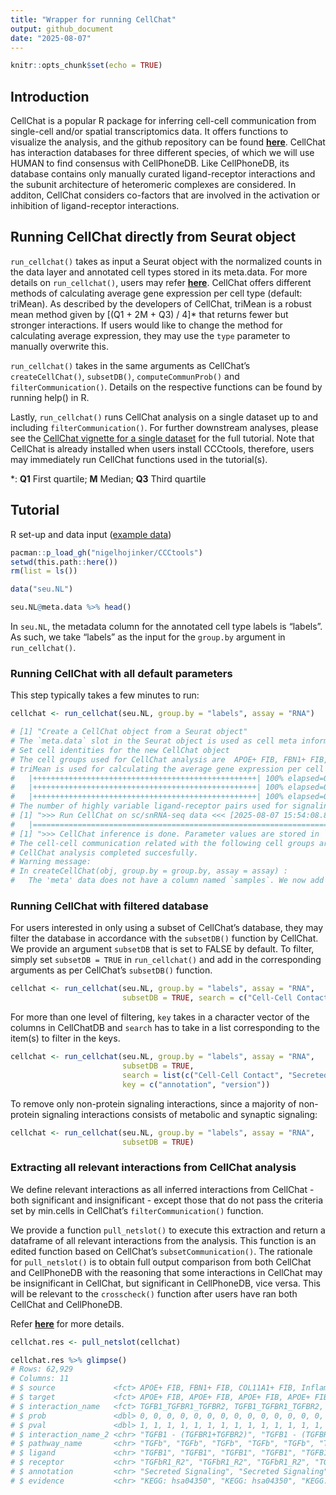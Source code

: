 ```yaml
---
title: "Wrapper for running CellChat"
output: github_document
date: "2025-08-07"
---
```


```r
knitr::opts_chunk$set(echo = TRUE)
```

## Introduction

CellChat is a popular R package for inferring cell-cell communication from single-cell and/or spatial transcriptomics data. It offers functions to visualize the analysis, and the github repository can be found [**here**](https://github.com/jinworks/CellChat). CellChat has interaction databases for three different species, of which we will use HUMAN to find consensus with CellPhoneDB. Like CellPhoneDB, its database contains only manually curated ligand-receptor interactions and the subunit architecture of heteromeric complexes are considered. In additon, CellChat considers co-factors that are involved in the activation or inhibition of ligand-receptor interactions. 

## Running CellChat directly from Seurat object

`run_cellchat()` takes as input a Seurat object with the normalized counts in the data layer and annotated cell types stored in its meta.data. For more details on `run_cellchat()`, users may refer [**here**](../R/run_cellchat.R). CellChat offers different methods of calculating average gene expression per cell type (default: triMean). As described by the developers of CellChat, triMean is a robust mean method given by [(Q1 + 2M + Q3) / 4]* that returns fewer but stronger interactions. If users would like to change the method for calculating average expression, they may use the `type` parameter to manually overwrite this. 

`run_cellchat()` takes in the same arguments as CellChat's `createCellChat()`, `subsetDB()`, `computeCommunProb()` and `filterCommunication()`. Details on the respective functions can be found by running help(<package_name>) in R. 

Lastly, `run_cellchat()` runs CellChat analysis on a single dataset up to and including `filterCommunication()`. For further downstream analyses, please see the [CellChat vignette for a single dataset](https://htmlpreview.github.io/?https://github.com/jinworks/CellChat/blob/master/tutorial/CellChat-vignette.html) for the full tutorial. Note that CellChat is already installed when users install CCCtools, therefore, users may immediately run CellChat functions used in the tutorial(s). 

*: 
**Q1** First quartile; **M** Median; **Q3** Third quartile

## Tutorial

R set-up and data input ([example data](../demo_data.md))

```r
pacman::p_load_gh("nigelhojinker/CCCtools")
setwd(this.path::here())
rm(list = ls())

data("seu.NL")

seu.NL@meta.data %>% head()
```

In `seu.NL`, the metadata column for the annotated cell type labels is "labels". As such, we take "labels" as the input for the `group.by` argument in `run_cellchat()`.

### Running CellChat with all default parameters

This step typically takes a few minutes to run:

```r
cellchat <- run_cellchat(seu.NL, group.by = "labels", assay = "RNA")

# [1] "Create a CellChat object from a Seurat object"
# The `meta.data` slot in the Seurat object is used as cell meta information 
# Set cell identities for the new CellChat object 
# The cell groups used for CellChat analysis are  APOE+ FIB, FBN1+ FIB, COL11A1+ FIB, Inflam. FIB, cDC1, cDC2, LC, Inflam. DC, TC, Inflam. TC, CD40LG+ TC, NKT 
# triMean is used for calculating the average gene expression per cell group. 
#   |++++++++++++++++++++++++++++++++++++++++++++++++++| 100% elapsed=00s  
#   |++++++++++++++++++++++++++++++++++++++++++++++++++| 100% elapsed=00s  
#   |++++++++++++++++++++++++++++++++++++++++++++++++++| 100% elapsed=00s  
# The number of highly variable ligand-receptor pairs used for signaling inference is 440 
# [1] ">>> Run CellChat on sc/snRNA-seq data <<< [2025-08-07 15:54:08.823879]"
#   |=======================================================================================================| 100%
# [1] ">>> CellChat inference is done. Parameter values are stored in `object@options$parameter` <<< [2025-08-07 15:57:07.573151]"
# The cell-cell communication related with the following cell groups are excluded due to the few number of cells:  cDC1, Inflam. DC ! 	37.6% interactions are removed!
# CellChat analysis completed succesfully.
# Warning message:
# In createCellChat(obj, group.by = group.by, assay = assay) :
#   The 'meta' data does not have a column named `samples`. We now add this column and all cells are assumed to belong to `sample1`! 
```

### Running CellChat with filtered database

For users interested in only using a subset of CellChat's database, they may filter the database in accordance with the `subsetDB()` function by CellChat. We provide an argument `subsetDB` that is set to FALSE by default. To filter, simply set `subsetDB = TRUE` in `run_cellchat()` and add in the corresponding arguments as per CellChat's `subsetDB()` function.

```r
cellchat <- run_cellchat(seu.NL, group.by = "labels", assay = "RNA",
                         subsetDB = TRUE, search = c("Cell-Cell Contact"), key = c("annotation"))
```

For more than one level of filtering, `key` takes in a character vector of the columns in CellChatDB and `search` has to take in a list corresponding to the item(s) to filter in the keys.

```r
cellchat <- run_cellchat(seu.NL, group.by = "labels", assay = "RNA",
                         subsetDB = TRUE, 
                         search = list(c("Cell-Cell Contact", "Secreted Signaling"), c("CellChatDB v1")),
                         key = c("annotation", "version"))
```

To remove only non-protein signaling interactions, since a majority of non-protein signaling interactions consists of metabolic and synaptic signaling:

```r
cellchat <- run_cellchat(seu.NL, group.by = "labels", assay = "RNA",
                         subsetDB = TRUE)
```

### Extracting all relevant interactions from CellChat analysis

We define relevant interactions as all inferred interactions from CellChat - both significant and insignificant - except those that do not pass the criteria set by min.cells in CellChat's `filterCommunication()` function. 

We provide a function `pull_netslot()` to execute this extraction and return a dataframe of all relevant interactions from the analysis. This function is an edited function based on CellChat's `subsetCommunication()`. The rationale for `pull_netslot()` is to obtain full output comparison from both CellChat and CellPhoneDB with the reasoning that some interactions in CellChat may be insignificant in CellChat, but significant in CellPhoneDB, vice versa. This will be relevant to the `crosscheck()` function after users have ran both CellChat and CellPhoneDB.

Refer [**here**](../R/pull_netslot.R) for more details.

```r
cellchat.res <- pull_netslot(cellchat)

cellchat.res %>% glimpse()
# Rows: 62,929
# Columns: 11
# $ source             <fct> APOE+ FIB, FBN1+ FIB, COL11A1+ FIB, Inflam. FIB, cDC1, cDC2, LC, Inflam. DC, TC, Inflam. TC, CD40LG+ TC, NK…
# $ target             <fct> APOE+ FIB, APOE+ FIB, APOE+ FIB, APOE+ FIB, APOE+ FIB, APOE+ FIB, APOE+ FIB, APOE+ FIB, APOE+ FIB, APOE+ FI…
# $ interaction_name   <fct> TGFB1_TGFBR1_TGFBR2, TGFB1_TGFBR1_TGFBR2, TGFB1_TGFBR1_TGFBR2, TGFB1_TGFBR1_TGFBR2, TGFB1_TGFBR1_TGFBR2, TG…
# $ prob               <dbl> 0, 0, 0, 0, 0, 0, 0, 0, 0, 0, 0, 0, 0, 0, 0, 0, 0, 0, 0, 0, 0, 0, 0, 0, 0, 0, 0, 0, 0, 0, 0, 0, 0, 0, 0, 0,…
# $ pval               <dbl> 1, 1, 1, 1, 1, 1, 1, 1, 1, 1, 1, 1, 1, 1, 1, 1, 1, 1, 1, 1, 1, 1, 1, 1, 1, 1, 1, 1, 1, 1, 1, 1, 1, 1, 1, 1,…
# $ interaction_name_2 <chr> "TGFB1 - (TGFBR1+TGFBR2)", "TGFB1 - (TGFBR1+TGFBR2)", "TGFB1 - (TGFBR1+TGFBR2)", "TGFB1 - (TGFBR1+TGFBR2)",…
# $ pathway_name       <chr> "TGFb", "TGFb", "TGFb", "TGFb", "TGFb", "TGFb", "TGFb", "TGFb", "TGFb", "TGFb", "TGFb", "TGFb", "TGFb", "TG…
# $ ligand             <chr> "TGFB1", "TGFB1", "TGFB1", "TGFB1", "TGFB1", "TGFB1", "TGFB1", "TGFB1", "TGFB1", "TGFB1", "TGFB1", "TGFB1",…
# $ receptor           <chr> "TGFbR1_R2", "TGFbR1_R2", "TGFbR1_R2", "TGFbR1_R2", "TGFbR1_R2", "TGFbR1_R2", "TGFbR1_R2", "TGFbR1_R2", "TG…
# $ annotation         <chr> "Secreted Signaling", "Secreted Signaling", "Secreted Signaling", "Secreted Signaling", "Secreted Signaling…
# $ evidence           <chr> "KEGG: hsa04350", "KEGG: hsa04350", "KEGG: hsa04350", "KEGG: hsa04350", "KEGG: hsa04350", "KEGG: hsa04350",…
```
